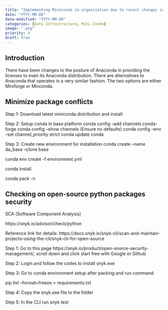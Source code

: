 ```yaml
---
title: "Implementing Miniconda in organization due to recent changes in Anaconda licensing"
date: "YYYY-MM-DD"
date-modified: "YYYY-MM-DD"
categories: [Data Infrastructure, Mini Conda]
image: ".png"
priority: 9
draft: True
---
```


## Introduction

There have been changes to the posture of Anaconda in providing the licenses to even its Anaconda distribution. There are alternatives to Anaconda that operates in a very similar fashion. The two options are either Miniforge or Minconda. 

## Minimize package conflicts

Step 1: Download latest miniconda distribution and install

Step 2: Setup conda in base platform
	conda config --add channels conda-forge
	conda config --show channels (Ensure no defaults)
	conda config --env --set channel_priority strict
	conda update conda

Step 3: Create new environment for installation
	conda create --name da_base --clone base


conda env create -f environment.yml

conda install 

conda pack -n <environment_name>


## Checking on open-source python packages security

SCA (Software Component Analysis)


https://snyk.io/advisor/check/python

Reference link for details: https://docs.snyk.io/snyk-cli/scan-and-maintain-projects-using-the-cli/snyk-cli-for-open-source

Step 1: Go to this page https://snyk.io/product/open-source-security-management/, scroll down and click start free with Google or Github

Step 2: Login and follow the codes to install snyk.exe

Step 3: Go to conda environment setup after packing and run command:

pip list --format=freeze > requirements.txt

Step 4: Copy the snyk.exe file to the folder

Step 5: In the CLI run snyk test


